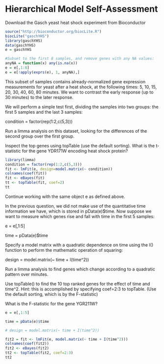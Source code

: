 Hierarchical Model Self-Assessment
========================================================

Download the Gasch yeast heat shock experiment from Bioconductor

```r
source("http://bioconductor.org/biocLite.R")
biocLite("gaschYHS")
library(gaschYHS)
data(gaschYHS)
e = gaschYHS

#Subset to the first 8 samples, and remove genes with any NA values:
anyNA = function(x) any(is.na(x))
e = e[,1:8]
e = e[!apply(exprs(e), 1, anyNA),]
```

This subset of samples contains already-normalized gene expression measurements for yeast after a heat shock, at the following times: 5, 10, 15, 20, 30, 40, 60, 80 minutes. We want to contrast the early response (up to 30 minutes) to the later response.

We will perform a simple test first, dividing the samples into two groups: the first 5 samples and the last 3 samples:

condition = factor(rep(1:2,c(5,3)))

Run a limma analysis on this dataset, looking for the differences of the second group over the first group.

Inspect the top genes using topTable (use the default sorting). What is the t-statistic for the gene YDR171W encoding heat shock protein?

```r
library(limma)
condition = factor(rep(1:2,c(5,3)))
fit <- lmFit(e, design=model.matrix(~ condition))
colnames(coef(fit))
fit <- eBayes(fit)
tt <- topTable(fit, coef=2)
tt
```

Continue working with the same object e as defined above.

In the previous question, we did not make use of the quantitative time information we have, which is stored in pData(e)$time. Now suppose we want to measure which genes rise and fall with time in the first 5 samples:

e = e[,1:5]

time = pData(e)$time

Specify a model matrix with a quadratic dependence on time using the I() function to perform the mathematic operation of squaring:

design = model.matrix(~ time + I(time^2))

Run a limma analysis to find genes which change according to a quadratic pattern over minutes.

Use topTable() to find the 10 top ranked genes for the effect of time and time^2. Hint: this is accomplished by specifying coef=2:3 to topTable. (Use the default sorting, which is by the F-statistic)

What is the F-statistic for the gene YGR211W?

```r
e = e[,1:5]

time = pData(e)$time

# design = model.matrix(~ time + I(time^2))

fit2 = fit <- lmFit(e, model.matrix(~ time + I(time^2)))
colnames(coef(fit2))
fit2 <- eBayes(fit2)
tt2 <- topTable(fit2, coef=2:3)
tt2
```

